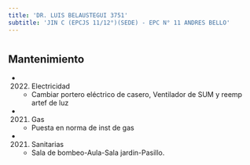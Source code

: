```yaml
---
title: 'DR. LUIS BELAUSTEGUI 3751'
subtitle: 'JIN C (EPCJS 11/12°)(SEDE) - EPC N° 11 ANDRES BELLO'
---
```


#


## Mantenimiento

*  (2022) Electricidad 
    + Cambiar portero eléctrico de casero, Ventilador de SUM y reemp artef de luz

*  (2021) Gas 
    + Puesta en norma de inst de gas

*  (2021) Sanitarias 
    + Sala de bombeo-Aula-Sala jardin-Pasillo.



